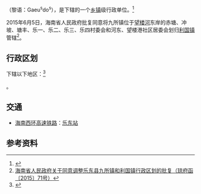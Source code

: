 {{中国乡级行政区|46/90/27/105/000}}

'''{{PAGENAMEBASE}}'''（黎语：Gaeu<SUP>s</SUP>do<SUP>s</SUP>），是{{PRC admin/fullname|46/90/27/105/000|3}}下辖的一个[[乡镇|乡镇]]级行政单位。<ref>{{PRC admin/ref sgc|{{PRC admin/parent|46/90/27/105/000}}}}</ref>

2015年6月5日，海南省人民政府批复同意将九所镇位于[[望楼河|望楼河]]东岸的赤塘、冲坡、塘丰、乐一、乐二、乐三、乐四村委会和河东、望楼港社区居委会划归[[利国镇_(乐东县)|利国镇]]管辖<ref>[http://xxgk.hainan.gov.cn/hi/HI0101/201506/t20150612_1587167.htm 海南省人民政府关于同意调整乐东县九所镇和利国镇行政区划的批复（琼府函〔2015〕71号）]{{Dead link|date=2020年1月 |bot=InternetArchiveBot |fix-attempted=yes }}</ref>。

== 行政区划 ==
{{PAGENAMEBASE}}下辖以下地区：<ref>{{PRC admin/ref sgc|46/90/27/105/000}}</ref>

{{PRC admin/children|46/90/27/105/000}}。

== 交通 ==
* {{rint|cn|crh}}[[海南西环高速铁路|海南西环高速铁路]]：[[乐东站|乐东站]]

== 参考资料 ==
{{reflist}}

{{PRC admin/navcat|46/90/27/105/000}}